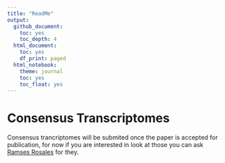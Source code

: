```yaml
---
title: "ReadMe"
output:
  github_document:
    toc: yes
    toc_depth: 4
  html_document:
    toc: yes
    df_print: paged
  html_notebook:
    theme: journal
    toc: yes
    toc_float: yes
---
```


# Consensus Transcriptomes

Consensus trancriptomes will be submited once the paper is accepted for publication, for now if you are interested in look at those you can ask [Ramses Rosales](mailto:ramsesr@g.clemson.edu) for they.
